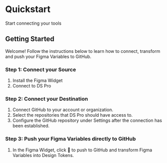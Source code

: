 # Quickstart

Start connecting your tools

## Getting Started

Welcome! Follow the instructions below to learn how to connect, transform and push your Figma Variables to GitHub.

### Step 1: Connect your Source

1. Install the Figma Widget
2. Connect to DS Pro

### Step 2: Connect your Destination

1. Connect GitHub to your account or organization.
2. Select the repositories that DS Pro should have access to.
3. Configure the GitHub repository under Settings after the connection has been established.

### Step 3: Push your Figma Variables directly to GitHub

1. In the Figma Widget, click 🔄 to push to GitHub and transform Figma Variables into Design Tokens.
